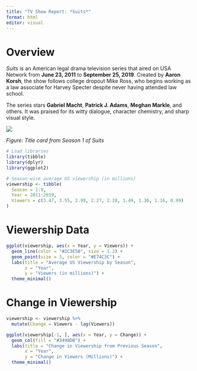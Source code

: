 ```yaml
---
title: "TV Show Report: *Suits*"
format: html
editor: visual
---
```


# Overview

*Suits* is an American legal drama television series that aired on USA Network from **June 23, 2011** to **September 25, 2019**. Created by **Aaron Korsh**, the show follows college dropout Mike Ross, who begins working as a law associate for Harvey Specter despite never having attended law school.

The series stars **Gabriel Macht**, **Patrick J. Adams**, **Meghan Markle**, and others. It was praised for its witty dialogue, character chemistry, and sharp visual style.

![](https://upload.wikimedia.org/wikipedia/en/8/8c/Suits_season_1_title_card.jpg)

*Figure: Title card from Season 1 of Suits*

```r
# Load libraries
library(tibble)
library(dplyr)
library(ggplot2)

# Season-wise average US viewership (in millions)
viewership <- tibble(
  Season = 1:9,
  Year = 2011:2019,
  Viewers = c(3.47, 3.55, 2.99, 2.27, 2.28, 1.49, 1.36, 1.16, 0.99)
)
```

# Viewership Data

```r
ggplot(viewership, aes(x = Year, y = Viewers)) +
  geom_line(color = "#2C3E50", size = 1.2) +
  geom_point(size = 3, color = "#E74C3C") +
  labs(title = "Average US Viewership by Season",
       x = "Year",
       y = "Viewers (in millions)") +
  theme_minimal()
```

# Change in Viewership

```r
viewership <- viewership %>%
  mutate(Change = Viewers - lag(Viewers))

ggplot(viewership[-1, ], aes(x = Year, y = Change)) +
  geom_col(fill = "#3498DB") +
  labs(title = "Change in Viewership from Previous Season",
       x = "Year",
       y = "Change in Viewers (Millions)") +
  theme_minimal()

```
